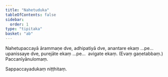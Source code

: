 ```yaml
---
title: "Nahetuduka"
tableOfContents: false
sidebar:
  order: 1
type: "tipitaka"
basket: "ab"
---
```



<DynamicBreadcrumb />

<Division number="16">

<Paragraph number="574">
Nahetupaccayā ārammaṇe dve, adhipatiyā dve, anantare ekaṃ …pe…  upanissaye dve, purejāte ekaṃ …pe…  avigate ekaṃ. (Evaṃ gaṇetabbaṃ.)

</Paragraph>
</Division>

<Paragraph number="575" type="center">
Paccanīyānulomaṃ.

  
Sappaccayadukaṃ niṭṭhitaṃ.
</Paragraph>